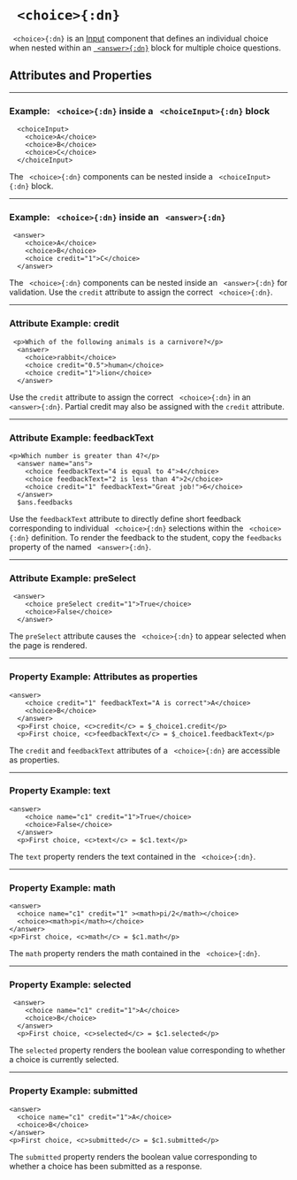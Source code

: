 


# ` <choice>{:dn}`

` <choice>{:dn}` is an [Input](../document_structure/essentialConcepts#component-types)
component that defines an individual choice when nested 
within an [` <answer>{:dn}`](answer.mdx) block for multiple choice questions.

## Attributes and Properties 
 <AttrDisplay name='choice'/> 
 <PropDisplay name='choice'/>


---

### Example: ` <choice>{:dn}` inside a ` <choiceInput>{:dn}` block


```doenet-example
  <choiceInput>
    <choice>A</choice>
    <choice>B</choice>
    <choice>C</choice>
  </choiceInput>     
```



The ` <choice>{:dn}` components can be nested inside a ` <choiceInput>{:dn}` block.



---

### Example: ` <choice>{:dn}` inside an ` <answer>{:dn}`


```doenet-example
 <answer>
    <choice>A</choice>
    <choice>B</choice>
    <choice credit="1">C</choice>
  </answer>    
```



The ` <choice>{:dn}` components can be nested inside an ` <answer>{:dn}` for 
validation. Use the `credit` attribute to assign the correct ` <choice>{:dn}`.



---

### Attribute Example: credit


```doenet-editor-horiz
 <p>Which of the following animals is a carnivore?</p>
  <answer>
    <choice>rabbit</choice>
    <choice credit="0.5">human</choice>
    <choice credit="1">lion</choice>
  </answer>
```



Use the `credit` attribute to assign the correct ` <choice>{:dn}` in 
an ` <answer>{:dn}`. Partial credit may also be assigned with the `credit` attribute.



---

### Attribute Example: feedbackText


```doenet-example
<p>Which number is greater than 4?</p>
  <answer name="ans">
    <choice feedbackText="4 is equal to 4">4</choice>
    <choice feedbackText="2 is less than 4">2</choice>
    <choice credit="1" feedbackText="Great job!">6</choice>
  </answer>
  $ans.feedbacks
```



Use the `feedbackText` attribute  to directly define short feedback 
corresponding to individual ` <choice>{:dn}` selections within the ` <choice>{:dn}` definition. 
To render the feedback to the student, copy the `feedbacks` property of the named ` <answer>{:dn}`.



---

### Attribute Example: preSelect


```doenet-example
 <answer>
    <choice preSelect credit="1">True</choice>
    <choice>False</choice>
  </answer>
```



The `preSelect` attribute causes the ` <choice>{:dn}` to appear 
selected when the page is rendered.



---

### Property Example: Attributes as properties


```doenet-editor-horiz
<answer>
    <choice credit="1" feedbackText="A is correct">A</choice>
    <choice>B</choice>
  </answer>
  <p>First choice, <c>credit</c> = $_choice1.credit</p>
  <p>First choice, <c>feedbackText</c> = $_choice1.feedbackText</p>    
```



The `credit` and `feedbackText` attributes of a ` <choice>{:dn}` 
are accessible as properties.



---

### Property Example: text


```doenet-example
<answer>
    <choice name="c1" credit="1">True</choice>
    <choice>False</choice>
  </answer>
  <p>First choice, <c>text</c> = $c1.text</p>
```



The `text` property renders the text contained in the ` <choice>{:dn}`.



---

### Property Example: math


```doenet-example
<answer>
  <choice name="c1" credit="1" ><math>pi/2</math></choice>
  <choice><math>pi</math></choice>
</answer>
<p>First choice, <c>math</c> = $c1.math</p>
```



The `math` property renders the math contained in the ` <choice>{:dn}`.



---

### Property Example: selected


```doenet-example
 <answer>
    <choice name="c1" credit="1">A</choice>
    <choice>B</choice>
  </answer>
  <p>First choice, <c>selected</c> = $c1.selected</p>      
```



The `selected` property renders the boolean value corresponding to whether 
a choice is currently selected.



---

### Property Example: submitted


```doenet-editor-horiz
<answer>
  <choice name="c1" credit="1">A</choice>
  <choice>B</choice>
</answer>
<p>First choice, <c>submitted</c> = $c1.submitted</p>
```



The `submitted` property renders the boolean value corresponding to 
whether a choice has been submitted as a response.


